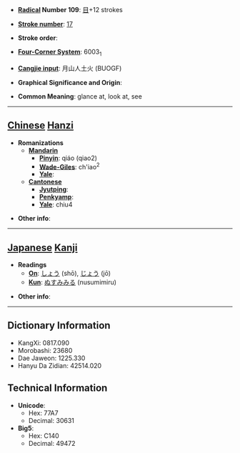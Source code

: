 * '''[[Wiktionary:Chinese radical index| Radical]] Number 109''': [[Wiktionary:Chinese radical index 目|目]]+12 strokes

* '''[[Wiktionary:Chinese total strokes index|Stroke number]]''': [[Wiktionary:Chinese total strokes index 17|17]]

* '''Stroke order''': 

* '''[[Wiktionary:Chinese four corner index|Four-Corner System]]''': 6003<sub>1</sub>

* '''[[Wiktionary:Chinese Cangjie index|Cangjie input]]''': 月山人土火 (BUOGF)

* '''Graphical Significance and Origin''': 

* '''Common Meaning''': glance at, look at, see

----

== [[Chinese]] [[Hanzi]] ==

* '''Romanizations'''
** '''[[Mandarin]]'''
*** '''[[Pinyin]]''': qiáo (qiao2)
*** '''[[Wade-Giles]]''': ch'iao<sup>2</sup>
*** '''[[Yale]]''': 
** '''[[Cantonese]]'''
*** '''[[Jyutping]]''':
*** '''[[Penkyamp]]''': 
*** '''[[Yale]]''': chiu4

* '''Other info''': 

----

== [[Japanese]] [[Kanji]] ==

* '''Readings'''
** '''[[On]]''': [[しょう]] (shō), [[じょう]] (jō)
** '''[[Kun]]''': [[ぬすみみる]] (nusumimiru)

* '''Other info''':  

----

== Dictionary Information ==

* KangXi: 0817.090
* Morobashi: 23680
* Dae Jaweon: 1225.330
* Hanyu Da Zidian: 42514.020

== Technical Information ==

* '''Unicode''':
** Hex: 77A7
** Decimal: 30631
* '''Big5''':
** Hex: C140
** Decimal: 49472